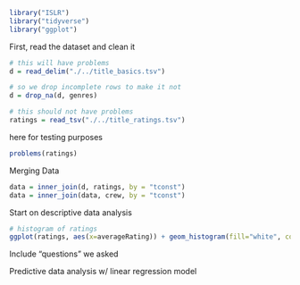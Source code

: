 ```r
library("ISLR") 
library("tidyverse") 
library("ggplot")
```


First, read the dataset and clean it
```r
# this will have problems
d = read_delim("./../title_basics.tsv")

# so we drop incomplete rows to make it not
d = drop_na(d, genres)
```
```r
# this should not have problems
ratings = read_tsv("./../title_ratings.tsv")
```

here for testing purposes
```r
problems(ratings)
```

Merging Data
```r
data = inner_join(d, ratings, by = "tconst")
data = inner_join(data, crew, by = "tconst")
```

Start on descriptive data analysis
```r
# histogram of ratings
ggplot(ratings, aes(x=averageRating)) + geom_histogram(fill="white", color="black")

```
Include "questions" we asked




Predictive data analysis w/ linear regression model
```r

```